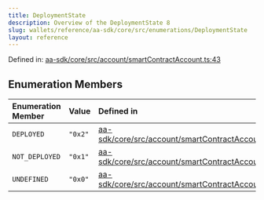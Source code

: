```yaml
---
title: DeploymentState
description: Overview of the DeploymentState 8
slug: wallets/reference/aa-sdk/core/src/enumerations/DeploymentState
layout: reference
---
```


Defined in: [aa-sdk/core/src/account/smartContractAccount.ts:43](https://github.com/alchemyplatform/aa-sdk/blob/923a52171f7246172caf350853843e6680197da9/aa-sdk/core/src/account/smartContractAccount.ts#L43)

## Enumeration Members

| Enumeration Member                     | Value   | Defined in                                                                                                                                                                                        |
| :------------------------------------- | :------ | :------------------------------------------------------------------------------------------------------------------------------------------------------------------------------------------------ |
| <a id="deployed" /> `DEPLOYED`         | `"0x2"` | [aa-sdk/core/src/account/smartContractAccount.ts:46](https://github.com/alchemyplatform/aa-sdk/blob/923a52171f7246172caf350853843e6680197da9/aa-sdk/core/src/account/smartContractAccount.ts#L46) |
| <a id="not_deployed" /> `NOT_DEPLOYED` | `"0x1"` | [aa-sdk/core/src/account/smartContractAccount.ts:45](https://github.com/alchemyplatform/aa-sdk/blob/923a52171f7246172caf350853843e6680197da9/aa-sdk/core/src/account/smartContractAccount.ts#L45) |
| <a id="undefined" /> `UNDEFINED`       | `"0x0"` | [aa-sdk/core/src/account/smartContractAccount.ts:44](https://github.com/alchemyplatform/aa-sdk/blob/923a52171f7246172caf350853843e6680197da9/aa-sdk/core/src/account/smartContractAccount.ts#L44) |
